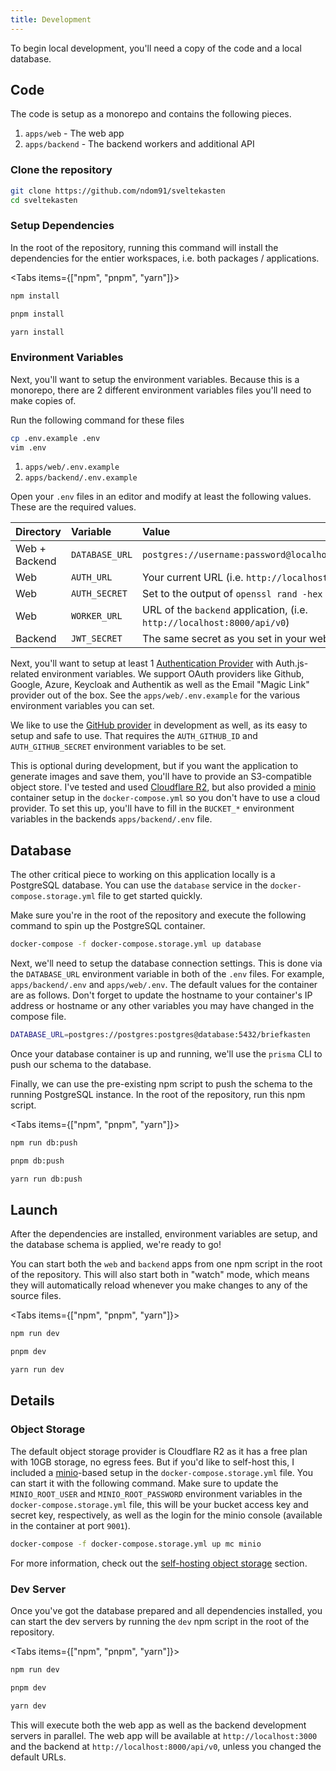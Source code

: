 ```yaml
---
title: Development
---
```


To begin local development, you'll need a copy of the code and a local database.

## Code

The code is setup as a monorepo and contains the following pieces.

1. `apps/web` - The web app
2. `apps/backend` - The backend workers and additional API

<Steps>
<Step>

### Clone the repository

```bash
git clone https://github.com/ndom91/sveltekasten
cd sveltekasten
```

</Step>
<Step>

### Setup Dependencies

In the root of the repository, running this command will install the dependencies for the entier workspaces, i.e. both packages / applications.

<Tabs items={["npm", "pnpm", "yarn"]}>
  <Tab value="npm">

```bash
npm install
```

  </Tab>
  <Tab value="pnpm">

```bash
pnpm install
```

  </Tab>
  <Tab value="yarn">

```bash
yarn install
```

  </Tab>
</Tabs>

</Step>
<Step>

### Environment Variables

Next, you'll want to setup the environment variables. Because this is a monorepo, there are 2 different environment variables files you'll need to make copies of.

Run the following command for these files

```bash
cp .env.example .env
vim .env
```

1. `apps/web/.env.example`
2. `apps/backend/.env.example`

Open your `.env` files in an editor and modify at least the following values. These are the required values.

| Directory     | Variable       | Value                                                                   |
| :------------ | :------------- | :---------------------------------------------------------------------- |
| Web + Backend | `DATABASE_URL` | `postgres://username:password@localhost:5432/postgres`                  |
| Web           | `AUTH_URL`     | Your current URL (i.e. `http://localhost:3000`)                         |
| Web           | `AUTH_SECRET`  | Set to the output of `openssl rand -hex 33`                             |
| Web           | `WORKER_URL`   | URL of the `backend` application, (i.e. `http://localhost:8000/api/v0`) |
| Backend       | `JWT_SECRET`   | The same secret as you set in your web's `AUTH_SECRET`                  |

Next, you'll want to setup at least 1 [Authentication Provider](https://authjs.dev) with Auth.js-related environment variables. We support OAuth providers like Github, Google, Azure, Keycloak and Authentik as well as the Email "Magic Link" provider out of the box. See the `apps/web/.env.example` for the various environment variables you can set.

We like to use the [GitHub provider](https://authjs-nextra-docs.vercel.app/getting-started/providers/github) in development as well, as its easy to setup and safe to use. That requires the `AUTH_GITHUB_ID` and `AUTH_GITHUB_SECRET` environment variables to be set.

This is optional during development, but if you want the application to generate images and save them, you'll have to provide an S3-compatible object store. I've tested and used [Cloudflare R2](https://www.cloudflare.com/developer-platform/r2/), but also provided a [minio](https://min.io) container setup in the `docker-compose.yml` so you don't have to use a cloud provider. To set this up, you'll have to fill in the `BUCKET_*` environment variables in the backends `apps/backend/.env` file.

</Step>
</Steps>

## Database

The other critical piece to working on this application locally is a PostgreSQL database. You can use the `database` service in the `docker-compose.storage.yml` file to get started quickly.

<Steps>
<Step>

Make sure you're in the root of the repository and execute the following command to spin up the PostgreSQL container.

```bash
docker-compose -f docker-compose.storage.yml up database
```

</Step>
<Step>

Next, we'll need to setup the database connection settings. This is done via the `DATABASE_URL` environment variable in both of the `.env` files. For example, `apps/backend/.env` and `apps/web/.env`. The default values for the container are as follows. Don't forget to update the hostname to your container&apos;s IP address or hostname or any other variables you may have changed in the compose file.

```bash
DATABASE_URL=postgres://postgres:postgres@database:5432/briefkasten
```

</Step>
<Step>

Once your database container is up and running, we'll use the `prisma` CLI to push our schema to the database.

Finally, we can use the pre-existing npm script to push the schema to the running PostgreSQL instance. In the root of the repository, run this npm script.

<Tabs items={["npm", "pnpm", "yarn"]}>
  <Tab value="npm">

```bash
npm run db:push
```

  </Tab>
  <Tab value="pnpm">

```bash
pnpm db:push
```

  </Tab>
  <Tab value="yarn">

```bash
yarn run db:push
```

  </Tab>
</Tabs>

</Step>
</Steps>

## Launch

After the dependencies are installed, environment variables are setup, and the database schema is applied, we're ready to go!

You can start both the `web` and `backend` apps from one npm script in the root of the repository. This will also start both in "watch" mode, which means they will automatically reload whenever you make changes to any of the source files.

<Tabs items={["npm", "pnpm", "yarn"]}>
  <Tab value="npm">

```bash
npm run dev
```

  </Tab>
  <Tab value="pnpm">

```bash
pnpm dev
```

  </Tab>
  <Tab value="yarn">

```bash
yarn run dev
```

  </Tab>
</Tabs>

## Details

### Object Storage

The default object storage provider is Cloudflare R2 as it has a free plan with 10GB storage, no egress fees. But if you'd like to self-host this, I included a [minio](https://min.io)-based setup in the `docker-compose.storage.yml` file. You can start it with the following command. Make sure to update the `MINIO_ROOT_USER` and `MINIO_ROOT_PASSWORD` environment variables in the `docker-compose.storage.yml` file, this will be your bucket access key and secret key, respectively, as well as the login for the minio console (available in the container at port `9001`).

```bash
docker-compose -f docker-compose.storage.yml up mc minio
```

For more information, check out the [self-hosting object storage](/docs/self-hosting#object-storage) section.

### Dev Server

Once you've got the database prepared and all dependencies installed, you can start the dev servers by running the `dev` npm script in the root of the repository.

<Tabs items={["npm", "pnpm", "yarn"]}>
  <Tab value="npm">

```bash
npm run dev
```

  </Tab>
  <Tab value="pnpm">

```bash
pnpm dev
```

  </Tab>
  <Tab value="yarn">

```bash
yarn dev
```

  </Tab>
</Tabs>

This will execute both the web app as well as the backend development servers in parallel. The web app will be available at `http://localhost:3000` and the backend at `http://localhost:8000/api/v0`, unless you changed the default URLs.
